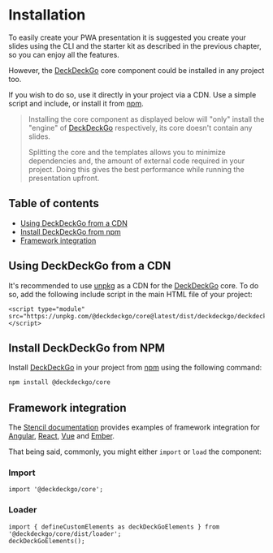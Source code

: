 

<LinkStyle />

<Meta title="Introduction/Installation" />

# Installation

To easily create your PWA presentation it is suggested you create your slides using the CLI and the starter kit as described in the <LinkTo className="link" kind="introduction-getting-started--page">previous chapter</LinkTo>, so you can enjoy all the features.

However, the [DeckDeckGo] core component could be installed in any project too.

If you wish to do so, use it directly in your project via a CDN. Use a simple script and include, or install it from [npm](https://www.npmjs.com/package/@deckdeckgo/core).

> Installing the core component as displayed below will "only" install the "engine" of [DeckDeckGo] respectively, its core doesn't contain any slides.
>
> Splitting the core and the templates allows you to minimize dependencies and, the amount of external code required in your project. Doing this gives the best performance while running the presentation upfront.

## Table of contents

- [Using DeckDeckGo from a CDN](#app-installation-using-deckdeckgo-from-a-cdn)
- [Install DeckDeckGo from npm](#app-installation-install-deckdeckgo-from-npm)
- [Framework integration](#app-installation-framework-integration)

## Using DeckDeckGo from a CDN

It's recommended to use [unpkg](https://unpkg.com/) as a CDN for the [DeckDeckGo] core. To do so, add the following include script in the main HTML file of your project:

```
<script type="module" src="https://unpkg.com/@deckdeckgo/core@latest/dist/deckdeckgo/deckdeckgo.esm.js"></script>
```

## Install DeckDeckGo from NPM

Install [DeckDeckGo] in your project from [npm](https://www.npmjs.com/package/@deckdeckgo/core) using the following command:

```bash
npm install @deckdeckgo/core
```

## Framework integration

The [Stencil documentation](https://stenciljs.com/docs/overview) provides examples of framework integration for [Angular](https://stenciljs.com/docs/angular), [React](https://stenciljs.com/docs/react), [Vue](https://stenciljs.com/docs/vue) and [Ember](https://stenciljs.com/docs/ember).

That being said, commonly, you might either `import` or `load` the component:

### Import

```
import '@deckdeckgo/core';
```

### Loader

```
import { defineCustomElements as deckDeckGoElements } from '@deckdeckgo/core/dist/loader';
deckDeckGoElements();
```

[deckdeckgo]: https://deckdeckgo.com

